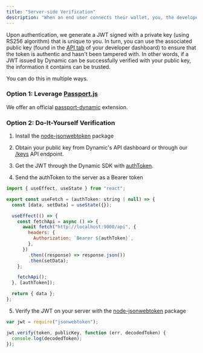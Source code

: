 ```yaml
---
title: "Server-side Verification"
description: "When an end user connects their wallet, you, the developer, get a [JSON Web Token (JWT)](https://jwt.io/introduction) that can be used to verify some claims about the end user, notably a proof of ownership over a wallet public address."
---
```


Upon authentication, we generate a JWT signed with a private key (using RS256 algorithm) that is unique to you. In turn, you can use the associated public key (found in the [API tab](https://app.dynamic.xyz/dashboard/api) of your developer dashboard) to ensure that the token is authentic and hasn't been tampered with. In other words, if a JWT issued by Dynamic can be successfully verified with your public key, the information it contains can be trusted.

You can do this in multiple ways.

### Option 1: Leverage [Passport.js](https://www.passportjs.org)

We offer an official [passport-dynamic](https://github.com/dynamic-labs/passport-dynamic) extension.

### Option 2: Do-It-Yourself Verification

1. Install the [node-jsonwebtoken](https://github.com/auth0/node-jsonwebtoken) package

2. Obtain your public key from Dynamic's API dashboard or through our [/keys](https://app.dynamic.xyz/api-docs/#/Environments/getKeysForEnvironment) API endpoint.

3. Get the JWT through the Dynamic SDK with [authToken](/docs/methods-objects#usedynamiccontext).

4. Send the authToken to the server as a Bearer token

```javascript JavaScript
import { useEffect, useState } from "react";

export const useFetch = (authToken: string | null) => {
  const [data, setData] = useState({});

  useEffect(() => {
    const fetchApi = async () => {
      await fetch("http://localhost:9000/api", {
        headers: {
          Authorization: `Bearer ${authToken}`,
        },
      })
        .then((response) => response.json())
        .then(setData);
    };

    fetchApi();
  }, [authToken]);

  return { data };
};
```

5. Verify the JWT on your server with the [node-jsonwebtoken](https://github.com/auth0/node-jsonwebtoken) package

```javascript JavaScript
var jwt = require("jsonwebtoken");

jwt.verify(token, publicKey, function (err, decodedToken) {
  console.log(decodedToken);
});
```
